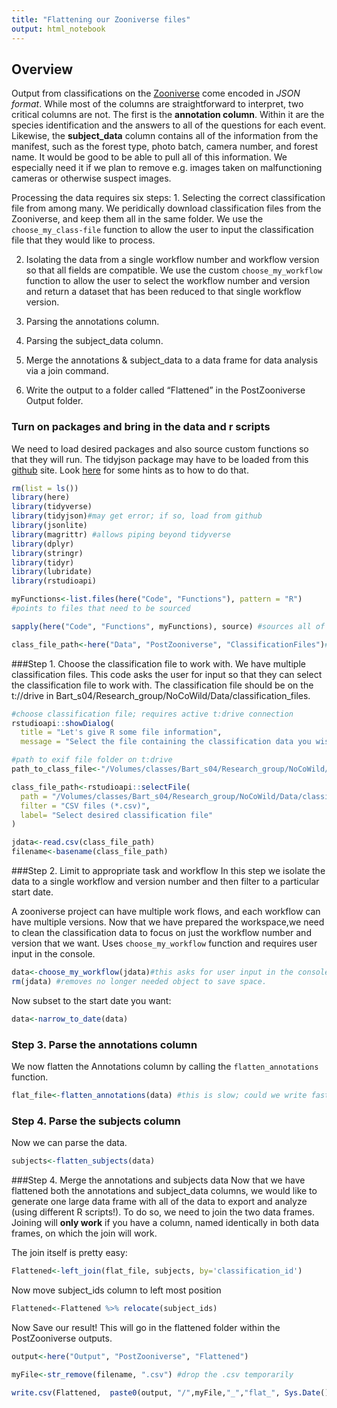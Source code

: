 ```yaml
---
title: "Flattening our Zooniverse files"
output: html_notebook
---
```

## Overview
Output from classifications on the [Zooniverse](https://zooniverse.com) come encoded in *JSON format*.  While most of the columns are straightforward to interpret, two critical columns are not.  The first is the **annotation column**.  Within it are the species identification and the answers to all of the questions for each event. Likewise, the **subject_data** column contains all of the information from the manifest, such as the forest type, photo batch, camera number, and forest name.  It would be good to be able to pull all of this information. We especially need it if we plan to remove e.g. images taken on malfunctioning cameras or otherwise suspect images.
 
Processing the data requires six steps:
1. Selecting the correct classification file from among many. We peridically download classification files from the Zooniverse, and keep them all in the same folder. We use the `choose_my_class-file` function to allow the user to input the classification file that they would like to process.

2. Isolating the data from a single workflow number and workflow version so that all fields are compatible. We use the custom  `choose_my_workflow` function to allow the user to select the workflow number and version and return a dataset that has been reduced to that single workflow version.

3. Parsing the annotations column.

4. Parsing the subject_data column.

5. Merge the annotations & subject_data to a data frame for data analysis via a join command.

6. Write the output to a folder called "Flattened" in the PostZooniverse Output folder.


### Turn on packages and bring in the data and r scripts
We need to load desired packages and also source custom functions  so that they will run. The tidyjson package may have to be loaded from this [github](https://github.com/sailthru/tidyjson) site. Look [here](https://cran.r-project.org/web/packages/githubinstall/vignettes/githubinstall.html) for some hints as to how to do that.

```r
rm(list = ls())
library(here)
library(tidyverse)
library(tidyjson)#may get error; if so, load from github
library(jsonlite)
library(magrittr) #allows piping beyond tidyverse
library(dplyr)
library(stringr)
library(tidyr)
library(lubridate)
library(rstudioapi)

myFunctions<-list.files(here("Code", "Functions"), pattern = "R") 
#points to files that need to be sourced

sapply(here("Code", "Functions", myFunctions), source) #sources all of the functions in the Functions folder.

class_file_path<-here("Data", "PostZooniverse", "ClassificationFiles")#sets path to find classification files
```

###Step 1. Choose the classification file to work with.
We have multiple classification files. This code asks the user for input so that they can select the classification file to work with. The classification file should be on the t://drive in Bart_s04/Research_group/NoCoWild/Data/classification_files.

```r
#choose classification file; requires active t:drive connection
rstudioapi::showDialog(
  title = "Let's give R some file information",
  message = "Select the file containing the classification data you wish to process")

#path to exif file folder on t:drive
path_to_class_file<-"/Volumes/classes/Bart_s04/Research_group/NoCoWild/Data/classification_files/"

class_file_path<-rstudioapi::selectFile(
  path = "/Volumes/classes/Bart_s04/Research_group/NoCoWild/Data/classification_files/",
  filter = "CSV files (*.csv)",
  label= "Select desired classification file"
)

jdata<-read.csv(class_file_path)
filename<-basename(class_file_path)
```

###Step 2. Limit to appropriate task and workflow
In this step we isolate the data to a single workflow and version number and then filter to a particular start date.

A zooniverse project can have multiple work flows, and each workflow can have multiple versions. Now that we have prepared the workspace,we need to clean the classification data to focus on just the workflow number and version that we want.
Uses `choose_my_workflow` function and requires user input in the console.

```r
data<-choose_my_workflow(jdata)#this asks for user input in the console window - need to respond for the function to run.
rm(jdata) #removes no longer needed object to save space.
```
Now subset to the start date you want:
```r
data<-narrow_to_date(data)
```


### Step 3. Parse the annotations column
We now flatten the Annotations column by calling the  `flatten_annotations` function. 

```r
flat_file<-flatten_annotations(data) #this is slow; could we write faster code?  A problem for another day.
```

### Step 4. Parse the subjects column

Now we can parse the data.

```r
subjects<-flatten_subjects(data)
```

###Step 4. Merge the annotations and subjects data
Now that we have flattened both the annotations and subject_data columns, we would like to generate one large data frame with all of the data to export and analyze (using different R scripts!).  To do so, we need to join the two data frames.  Joining will **only work** if you have a column, named identically in both data frames, on which the join will work.

The join itself is pretty easy:
```r
Flattened<-left_join(flat_file, subjects, by='classification_id')
```
Now move subject_ids column to left most position
```r
Flattened<-Flattened %>% relocate(subject_ids)
```

Now Save our result! This will go in the flattened folder within the PostZooniverse outputs.
```r
output<-here("Output", "PostZooniverse", "Flattened")

myFile<-str_remove(filename, ".csv") #drop the .csv temporarily

write.csv(Flattened,  paste0(output, "/",myFile,"_","flat_", Sys.Date(), ".csv"))

```

